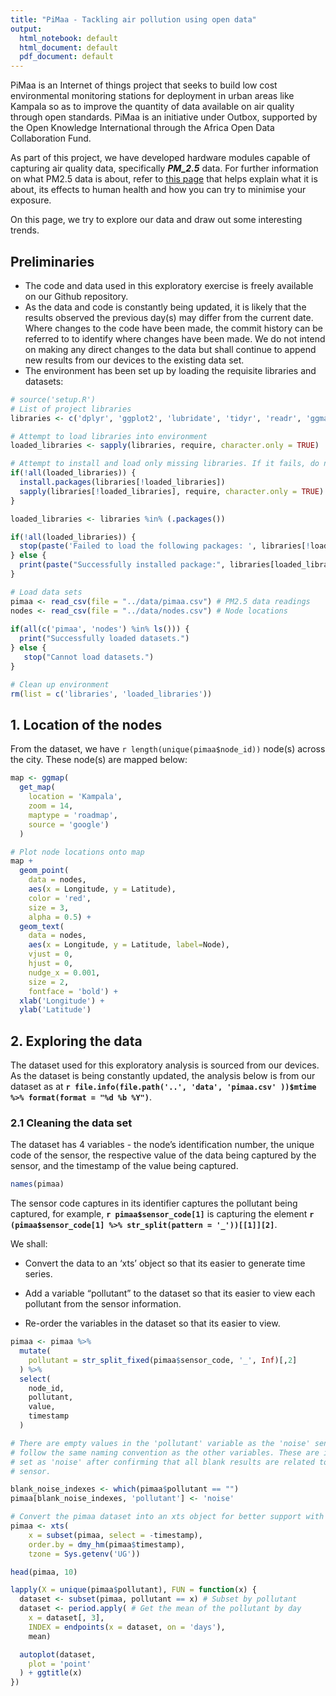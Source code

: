 ```yaml
---
title: "PiMaa - Tackling air pollution using open data"
output:
  html_notebook: default
  html_document: default
  pdf_document: default
---
```

<!--

#########################################################################################
# License: Creative Commons Attribution-NonCommercial 4.0 International (CC BY-NC 4.0)  #
# This license entitles you to Share (copy adn redistribute the material in any medium  #
# or format) and Adapt (remix, transform and build upon the material) the code listed   #
# in this file. The code in this page can be used for non-commercial purposes only.     #
# For a full copy of the license, please refer to                                       #
# https://creativecommons.org/licenses/by-nc/4.0/legalcode                              #
#########################################################################################

# Author: Outbox, Research Division
# Version: 0.1
# Date of version release:13 Oct 2017

--> 
PiMaa is an Internet of things project that seeks to build low cost environmental monitoring stations for deployment in urban areas like Kampala so as to improve the quantity of data available on air quality through open standards. PiMaa is an initiative under Outbox, supported by the Open Knowledge International through the Africa Open Data Collaboration Fund.

As part of this project, we have developed hardware modules capable of capturing air quality data, specifically **_PM_2.5_** data. For further information on what PM2.5 data is about, refer to [this page](https://blissair.com/what-is-pm-2-5.htm]) that helps explain what it is about, its effects to human health and how you can try to minimise your exposure.

On this page, we try to explore our data and draw out some interesting trends.

## Preliminaries

* The code and data used in this exploratory exercise is freely available on our Github repository.
* As the data and code is constantly being updated, it is likely that the results observed the previous day(s) may differ from the current date. Where changes to the code have been made, the commit history can be referred to to identify where changes have been made. We do not intend on making any direct changes to the data but shall continue to append new results from our devices to the existing data set.
* The environment has been set up by loading the requisite libraries and datasets:
```r
# source('setup.R')
# List of project libraries
libraries <- c('dplyr', 'ggplot2', 'lubridate', 'tidyr', 'readr', 'ggmap', 'stringr', 'xts')

# Attempt to load libraries into environment
loaded_libraries <- sapply(libraries, require, character.only = TRUE) 

# Attempt to install and load only missing libraries. If it fails, do not proceed
if(!all(loaded_libraries)) {
  install.packages(libraries[!loaded_libraries])
  sapply(libraries[!loaded_libraries], require, character.only = TRUE)
}

loaded_libraries <- libraries %in% (.packages())

if(!all(loaded_libraries)) {
  stop(paste('Failed to load the following packages: ', libraries[!loaded_libraries]))
} else {
  print(paste("Successfully installed package:", libraries[loaded_libraries]))
}

# Load data sets
pimaa <- read_csv(file = "../data/pimaa.csv") # PM2.5 data readings
nodes <- read_csv(file = "../data/nodes.csv") # Node locations
  
if(all(c('pimaa', 'nodes') %in% ls())) {
  print("Successfully loaded datasets.")
} else {
   stop("Cannot load datasets.")
}

# Clean up environment
rm(list = c('libraries', 'loaded_libraries'))
```

## 1. Location of the nodes
From the dataset, we have `r length(unique(pimaa$node_id))` node(s) across the city. These node(s) are mapped below:

```r
map <- ggmap(
  get_map(
    location = 'Kampala', 
    zoom = 14,
    maptype = 'roadmap',
    source = 'google')
  )

# Plot node locations onto map
map + 
  geom_point(
    data = nodes,
    aes(x = Longitude, y = Latitude), 
    color = 'red', 
    size = 3, 
    alpha = 0.5) +
  geom_text(
    data = nodes,
    aes(x = Longitude, y = Latitude, label=Node),
    vjust = 0,
    hjust = 0,
    nudge_x = 0.001,
    size = 2,
    fontface = 'bold') + 
  xlab('Longitude') + 
  ylab('Latitude')
```

## 2. Exploring the data
The dataset used for this exploratory analysis is sourced from our devices. As the dataset is being constantly updated, the analysis below is from our dataset as at **`r file.info(file.path('..', 'data', 'pimaa.csv' ))$mtime %>% format(format = "%d %b %Y")`**.

### 2.1 Cleaning the data set
The dataset has 4 variables - the node's identification number, the unique code of the sensor, the respective value of the data being captured by the sensor, and the timestamp of the value being captured.
```r
names(pimaa)
```
The sensor code captures in its identifier captures the pollutant being captured, for example, **`r pimaa$sensor_code[1]`** is capturing the element **`r (pimaa$sensor_code[1] %>% str_split(pattern = '_'))[[1]][2]`**.

We shall:

* Convert the data to an 'xts' object so that its easier to generate time series.

* Add a variable "pollutant" to the dataset so that its easier to view each pollutant from the sensor information.

* Re-order the variables in the dataset so that its easier to view.

```r
pimaa <- pimaa %>% 
  mutate(
    pollutant = str_split_fixed(pimaa$sensor_code, '_', Inf)[,2]
  ) %>%
  select(
    node_id,
    pollutant,
    value,
    timestamp
  )

# There are empty values in the 'pollutant' variable as the 'noise' sensor doesn't 
# follow the same naming convention as the other variables. These are identified and 
# set as 'noise' after confirming that all blank results are related to the noise
# sensor.

blank_noise_indexes <- which(pimaa$pollutant == "")
pimaa[blank_noise_indexes, 'pollutant'] <- 'noise'

# Convert the pimaa dataset into an xts object for better support with time series
pimaa <- xts(
    x = subset(pimaa, select = -timestamp), 
    order.by = dmy_hm(pimaa$timestamp),
    tzone = Sys.getenv('UG'))

head(pimaa, 10)
```
```r
lapply(X = unique(pimaa$pollutant), FUN = function(x) {
  dataset <- subset(pimaa, pollutant == x) # Subset by pollutant
  dataset <- period.apply( # Get the mean of the pollutant by day
    x = dataset[, 3],
    INDEX = endpoints(x = dataset, on = 'days'),
    mean)

  autoplot(dataset,
    plot = 'point'
  ) + ggtitle(x)
})
```

